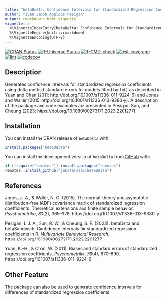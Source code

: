 ```yaml
---
title: "betaDelta: Confidence Intervals for Standardized Regression Coefficients"
author: "Ivan Jacob Agaloos Pesigan"
output: rmarkdown::html_vignette
vignette: >
  %\VignetteIndexEntry{betaDelta: Confidence Intervals for Standardized Regression Coefficients}
  %\VignetteEngine{knitr::rmarkdown}
  %\VignetteEncoding{UTF-8}
---
```


<!-- badges: start -->
[![CRAN Status](https://www.r-pkg.org/badges/version/betaDelta)](https://cran.r-project.org/package=betaDelta)
[![R-Universe Status](https://jeksterslab.r-universe.dev/badges/betaDelta)](https://jeksterslab.r-universe.dev)
[![R-CMD-check](https://github.com/jeksterslab/betaDelta/workflows/R-CMD-check/badge.svg)](https://github.com/jeksterslab/betaDelta/actions)
[![test-coverage](https://github.com/jeksterslab/betaDelta/actions/workflows/test-coverage.yaml/badge.svg)](https://github.com/jeksterslab/betaDelta/actions/workflows/test-coverage.yaml)
[![lint](https://github.com/jeksterslab/betaDelta/actions/workflows/lint.yaml/badge.svg)](https://github.com/jeksterslab/betaDelta/actions/workflows/lint.yaml)
[![codecov](https://codecov.io/gh/jeksterslab/betaDelta/branch/main/graph/badge.svg?token=KVLUET3DJ6)](https://codecov.io/gh/jeksterslab/betaDelta)
<!-- badges: end -->

## Description

Generates confidence intervals for standardized regression coefficients
using delta method standard errors for models fitted by `lm()`
as described in Yuan and Chan (2011: http://doi.org/10.1007/s11336-011-9224-6)
and Jones and Waller (2015: http://doi.org/10.1007/s11336-013-9380-y).
A description of the package and code examples
are presented in Pesigan, Sun, and Cheung (2023: https://doi.org/10.1080/00273171.2023.2201277).

## Installation

You can install the CRAN release of `betaDelta` with:

```r
install.packages("betaDelta")
```

You can install the development version of `betaDelta` from
[GitHub](https://github.com/jeksterslab/betaDelta) with:

```r
if (!require("remotes")) install.packages("remotes")
remotes::install_github("jeksterslab/betaDelta")
```

## References

Jones, J. A., & Waller, N. G. (2015).
The normal-theory and asymptotic distribution-free (ADF) covariance matrix
of standardized regression coefficients:
Theoretical extensions and finite sample behavior.
*Psychometrika*, *80*(2), 365–378.
https://doi.org/10.1007/s11336-013-9380-y

Pesigan, I. J. A., Sun, R. W., & Cheung, S. F. (2023).
betaDelta and betaSandwich: Confidence intervals for standardized regression coefficients in R.
*Multivariate Behavioral Research*.
https://doi.org/10.1080/00273171.2023.2201277

Yuan, K.-H., & Chan, W. (2011).
Biases and standard errors of standardized regression coefficients.
*Psychometrika*, *76*(4), 670–690.
https://doi.org/10.1007/s11336-011-9224-6

## Other Feature

The package can also be used to generate confidence intervals for
differences of standardized regression coefficients.
